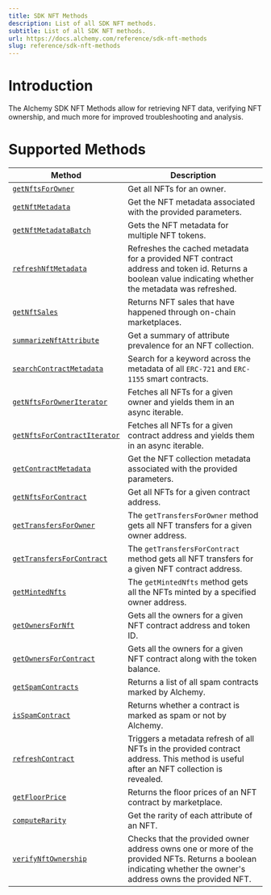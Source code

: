 ```yaml
---
title: SDK NFT Methods
description: List of all SDK NFT methods.
subtitle: List of all SDK NFT methods.
url: https://docs.alchemy.com/reference/sdk-nft-methods
slug: reference/sdk-nft-methods
---
```


# Introduction

The Alchemy SDK NFT Methods allow for retrieving NFT data, verifying NFT ownership, and much more for improved troubleshooting and analysis.

# Supported Methods

| Method                                                                    | Description                                                                                                                                                   |
| ------------------------------------------------------------------------- | ------------------------------------------------------------------------------------------------------------------------------------------------------------- |
| [`getNftsForOwner`](/reference/sdk-getnfts)                               | Get all NFTs for an owner.                                                                                                                                    |
| [`getNftMetadata`](/reference/sdk-getnftmetadata)                         | Get the NFT metadata associated with the provided parameters.                                                                                                 |
| [`getNftMetadataBatch`](/reference/sdk-getnftmetadatabatch)               | Gets the NFT metadata for multiple NFT tokens.                                                                                                                |
| [`refreshNftMetadata`](/reference/sdk-refreshnftmetadata)                 | Refreshes the cached metadata for a provided NFT contract address and token id. Returns a boolean value indicating whether the metadata was refreshed.        |
| [`getNftSales`](/reference/sdk-getnftsales)                               | Returns NFT sales that have happened through on-chain marketplaces.                                                                                           |
| [`summarizeNftAttribute`](/reference/sdk-summarizenftattributes)          | Get a summary of attribute prevalence for an NFT collection.                                                                                                  |
| [`searchContractMetadata`](/reference/sdk-searchcontractmetadata)         | Search for a keyword across the metadata of all `ERC-721` and `ERC-1155` smart contracts.                                                                     |
| [`getNftsForOwnerIterator`](/reference/sdk-getnftsforowneriterator)       | Fetches all NFTs for a given owner and yields them in an async iterable.                                                                                      |
| [`getNftsForContractIterator`](/reference/sdk-getnftsforcontractiterator) | Fetches all NFTs for a given contract address and yields them in an async iterable.                                                                           |
| [`getContractMetadata`](/reference/sdk-getcontractmetadata)               | Get the NFT collection metadata associated with the provided parameters.                                                                                      |
| [`getNftsForContract`](/reference/sdk-getnftsforcontract)                 | Get all NFTs for a given contract address.                                                                                                                    |
| [`getTransfersForOwner`](/reference/sdk-gettransfersforowner)             | The `getTransfersForOwner` method gets all NFT transfers for a given owner address.                                                                           |
| [`getTransfersForContract`](/reference/sdk-gettransfersforcontract)       | The `getTransfersForContract` method gets all NFT transfers for a given NFT contract address.                                                                 |
| [`getMintedNfts`](/reference/sdk-getmintednfts)                           | The `getMintedNfts` method gets all the NFTs minted by a specified owner address.                                                                             |
| [`getOwnersForNft`](/reference/sdk-getownersfornft)                       | Gets all the owners for a given NFT contract address and token ID.                                                                                            |
| [`getOwnersForContract`](sdk-getownersforcontract)                        | Gets all the owners for a given NFT contract along with the token balance.                                                                                    |
| [`getSpamContracts`](/reference/sdk-getspamcontracts)                     | Returns a list of all spam contracts marked by Alchemy.                                                                                                       |
| [`isSpamContract`](/reference/sdk-isspamcontract)                         | Returns whether a contract is marked as spam or not by Alchemy.                                                                                               |
| [`refreshContract`](/reference/sdk-refreshcontract)                       | Triggers a metadata refresh of all NFTs in the provided contract address. This method is useful after an NFT collection is revealed.                          |
| [`getFloorPrice`](/reference/sdk-getfloorprice)                           | Returns the floor prices of an NFT contract by marketplace.                                                                                                   |
| [`computeRarity`](/reference/sdk-computerarity)                           | Get the rarity of each attribute of an NFT.                                                                                                                   |
| [`verifyNftOwnership`](/reference/sdk-verifynftownership)                 | Checks that the provided owner address owns one or more of the provided NFTs. Returns a boolean indicating whether the owner's address owns the provided NFT. |
